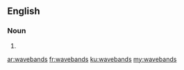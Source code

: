 ==English==

===Noun===
{{head|en}}

# {{plural of|waveband}}

[[ar:wavebands]]
[[fr:wavebands]]
[[ku:wavebands]]
[[my:wavebands]]